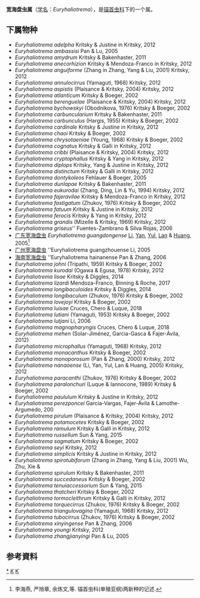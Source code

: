 {{Automatic Taxobox
| taxon = Euryhaliotrema
| authority = Kritsky & Boeger, 2002 
}}

'''宽海盘虫属'''（[[学名|学名]]：''Euryhaliotrema''），是[[锚首虫科|锚首虫科]]下的一个属。

==下属物种==
* ''Euryhaliotrema adelpha'' Kritsky & Justine in Kritsky, 2012
* ''Euryhaliotrema ambassisi'' Pan & Lu, 2005
* ''Euryhaliotrema amydrum'' Kritsky & Bakenhaster, 2011
* ''Euryhaliotrema anecorhizion'' Kritsky & Mendoza-Franco in Kritsky, 2012
* ''Euryhaliotrema anguiforme'' (Zhang in Zhang, Yang & Liu, 2001) Kritsky, 2012
* ''Euryhaliotrema annulocirrus'' (Yamaguti, 1968) Kritsky, 2012
* ''Euryhaliotrema aspistis'' (Plaisance & Kritsky, 2004) Kritsky, 2012
* ''Euryhaliotrema atlanticum'' Kritsky & Boeger, 2002
* ''Euryhaliotrema berenguelae'' (Plaisance & Kritsky, 2004) Kritsky, 2012
* ''Euryhaliotrema bychowskyi'' (Obodnikova, 1976) Kritsky & Boeger, 2002
* ''Euryhaliotrema carbuncularium'' Kritsky & Bakenhaster, 2011
* ''Euryhaliotrema carbunculus'' (Hargis, 1955) Kritsky & Boeger, 2002
* ''Euryhaliotrema cardinale'' Kritsky & Justine in Kritsky, 2012
* ''Euryhaliotrema chaoi'' Kritsky & Boeger, 2002
* ''Euryhaliotrema chrysotaeniae'' (Young, 1968) Kritsky & Boeger, 2002
* ''Euryhaliotrema cognatus'' Kritsky & Galli in Kritsky, 2012
* ''Euryhaliotrema cribbi'' (Plaisance & Kritsky, 2004) Kritsky, 2012
* ''Euryhaliotrema cryptophallus'' Kritsky & Yang in Kritsky, 2012
* ''Euryhaliotrema diplops'' Kritsky, Yang & Justine in Kritsky, 2012
* ''Euryhaliotrema distinctum'' Kritsky & Galli in Kritsky, 2012
* ''Euryhaliotrema dontykoleos'' Fehlauer & Boeger, 2005
* ''Euryhaliotrema dunlapae'' Kritsky & Bakenhaster, 2011
* ''Euryhaliotrema eukurodai'' (Zhang, Ding, Lin & Yu, 1994) Kritsky, 2012
* ''Euryhaliotrema fajeravilae'' Kritsky & Mendoza-Franco in Kritsky, 2012
* ''Euryhaliotrema fastigatum'' (Zhukov, 1976) Kritsky & Boeger, 2002
* ''Euryhaliotrema fatuum'' Kritsky & Justine in Kritsky, 2012
* ''Euryhaliotrema ferocis'' Kritsky & Yang in Kritsky, 2012
* ''Euryhaliotrema grandis'' (Mizelle & Kritsky, 1969) Kritsky, 2012
* ''Euryhaliotrema griseus'''' Fuentes-Zambrano & Silva Rojas, 2006
* [[广东宽海盘虫|广东宽海盘虫]] ''Euryhaliotrema guangdongense'' [[李海燕|Li]], [[严旭章|Yan]], [[余炼文|Yul]], [[蓝秋兰|Lan]] & [[黄娴媛|Huang]], 2005<ref>李海燕, 严旭章, 余炼文,等. 锚首虫科(单殖亚纲)两新种的记述. </ref>
* [[广州宽海盘虫|广州宽海盘虫]] ''Euryhaliotrema guangzhouense Li, 2005
* [[海南宽海盘虫|海南宽海盘虫]] ''Euryhaliotrema hainanense Pan & Zhang, 2006
* ''Euryhaliotrema johni'' (Tripathi, 1959) Kritsky & Boeger, 2002
* ''Euryhaliotrema kurodai'' (Ogawa & Egusa, 1978) Kritsky, 2012
* ''Euryhaliotrema lisae'' Kritsky & Diggles, 2014
* ''Euryhaliotrema lizardi'' Mendoza-Franco, Binning & Roche, 2017
* ''Euryhaliotrema longibaculoides'' Kritsky & Diggles, 2014
* ''Euryhaliotrema longibaculum'' (Zhukov, 1976) Kritsky & Boeger, 2002
* ''Euryhaliotrema lovejoyi'' Kritsky & Boeger, 2002
* ''Euryhaliotrema luisae'' Cruces, Chero & Luque, 2018
* ''Euryhaliotrema lutiani'' (Yamaguti, 1953) Kritsky & Boeger, 2002
* ''Euryhaliotrema lutjani'' Li, 2006
* ''Euryhaliotrema magnopharyngis'' Cruces, Chero & Luque, 2018
* ''Euryhaliotrema mehen'' (Solar-Jiménez, Garcia-Gasca & Fajer-Ávila, 2012)
* ''Euryhaliotrema microphallus'' (Yamaguti, 1968) Kritsky, 2012
* ''Euryhaliotrema monacanthus'' Kritsky & Boeger, 2002
* ''Euryhaliotrema monoporosum'' (Pan & Zhang, 2000) Kritsky, 2012
* ''Euryhaliotrema nanaoense'' (Li, Yan, Yul, Lan & Huang, 2005) Kritsky, 2012
* ''Euryhaliotrema paracanthi'' (Zhukov, 1976) Kritsky & Boeger, 2002
* ''Euryhaliotrema paralonchuri'' (Luque & Iannocone, 1989) Kritsky & Boeger, 2002
* ''Euryhaliotrema paululum'' Kritsky & Justine in Kritsky, 2012
* ''Euryhaliotrema perezponcei'' Garcia-Vargas, Fajer-Ávila & Lamothe-Argumedo, 200
* ''Euryhaliotrema pirulum'' (Plaisance & Kritsky, 2004) Kritsky, 2012
* ''Euryhaliotrema potamocetes'' Kritsky & Boeger, 2002
* ''Euryhaliotrema ramulum'' Kritsky & Galli in Kritsky, 2012
* ''Euryhaliotrema russellum'' Sun & Yang, 2015
* ''Euryhaliotrema sagmatum'' Kritsky & Boeger, 2002
* ''Euryhaliotrema seyi'' Kritsky, 2012
* ''Euryhaliotrema simplicis'' Kritsky & Justine in Kritsky, 2012
* ''Euryhaliotrema spirotubiforum'' (Zhang in Zhang, Yang & Liu, 2001) Wu, Zhu, Xie &
* ''Euryhaliotrema spirulum'' Kritsky & Bakenhaster, 2011
* ''Euryhaliotrema succedaneus'' Kritsky & Boeger, 2002
* ''Euryhaliotrema tenuiaccessorium'' Sun & Yang, 2015
* ''Euryhaliotrema thatcheri'' Kritsky & Boeger, 2002
* ''Euryhaliotrema tormocleithrum'' Kritsky & Galli in Kritsky, 2012
* ''Euryhaliotrema torquecirrus'' (Zhukov, 1976) Kritsky & Boeger, 2002
* ''Euryhaliotrema triangulovagina'' (Yamaguti, 1968) Kritsky, 2012
* ''Euryhaliotrema tubocirrus'' (Zhukov, 1976) Kritsky & Boeger, 2002
* ''Euryhaliotrema xinyingense'' Pan & Zhang, 2006
* ''Euryhaliotrema youngi'' Kritsky, 2012
* ''Euryhaliotrema zhangjianyingi'' Pan & Lu, 2005

==参考資料==
{{reflist}}

{{taxonbar}}
[[Category:_宽海盘虫属|*]]
[[Category:_锚首虫科|K]]
[[Category:_2002年描述的分类群|K]]